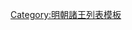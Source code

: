 {{ming|title=明朝荊德安國諸王|ed=荊德安國|head=[[嘉靖]]三十六年（[[1557年]]）封。|
{{ming/title}}
{{ming/list|德安王|[[朱翊𨬣]]|朱載墭、嫡二子|[[1557年]]—[[1602年]]前|[[嘉靖]]三十六年封。[[萬曆]]中薨。}}
{{ming/list|德安王|[[朱常𤀰]]|朱翊𨬣、庶一子|[[1602年]]—[[1632年]]|萬曆三十年襲封。[[崇禎]]五年薨。}}
}}<noinclude>
[[Category:明朝諸王列表模板]]
</noinclude>